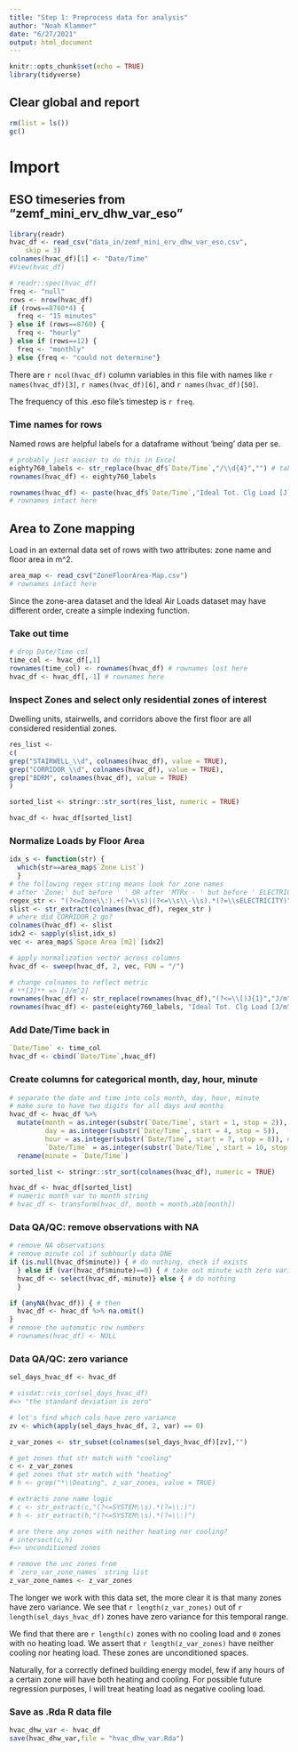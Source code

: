 ```yaml
---
title: "Step 1: Preprocess data for analysis"
author: "Noah Klammer"
date: "6/27/2021"
output: html_document
---
```


```r
knitr::opts_chunk$set(echo = TRUE)
library(tidyverse)
```

## Clear global and report

```r
rm(list = ls())
gc()
```


# Import

## ESO timeseries from "zemf_mini_erv_dhw_var_eso"

```r
library(readr)
hvac_df <- read_csv("data_in/zemf_mini_erv_dhw_var_eso.csv", 
    skip = 3)
colnames(hvac_df)[1] <- "Date/Time"
#View(hvac_df)

```


```r
# readr::spec(hvac_df)
freq <- "null"
rows <- nrow(hvac_df) 
if (rows==8760*4) {
  freq <- "15 minutes"
} else if (rows==8760) {
  freq <- "hourly"
} else if (rows==12) {
  freq <- "monthly"
} else {freq <- "could not determine"}
```
There are ``r ncol(hvac_df)`` column variables in this file with names like ``r names(hvac_df)[3]``, ``r names(hvac_df)[6]``, and ``r names(hvac_df)[50]``.

The frequency of this .eso file's timestep is ``r freq``.

### Time names for rows

Named rows are helpful labels for a dataframe without 'being' data per se.

```r
# probably just easier to do this in Excel
eighty760_labels <- str_replace(hvac_df$`Date/Time`,"/\\d{4}","") # take out year
rownames(hvac_df) <- eighty760_labels

rownames(hvac_df) <- paste(hvac_df$`Date/Time`,"Ideal Tot. Clg Load [J]") # Add in variable name
# rownames intact here
```



## Area to Zone mapping

Load in an external data set of rows with two attributes: zone name and floor area in m^2.

```r
area_map <- read_csv("ZoneFloorArea-Map.csv")
# rownames intact here
```

Since the zone-area dataset and the Ideal Air Loads dataset may have different order, create a simple indexing function.

### Take out time
```r
# drop Date/Time col
time_col <- hvac_df[,1]
rownames(time_col) <- rownames(hvac_df) # rownames lost here
hvac_df <- hvac_df[,-1] # rownames here
```


### Inspect Zones and select only residential zones of interest

Dwelling units, stairwells, and corridors above the first floor are all considered residential zones.

```r
res_list <- 
c(
grep("STAIRWELL_\\d", colnames(hvac_df), value = TRUE),
grep("CORRIDOR_\\d", colnames(hvac_df), value = TRUE),  
grep("BDRM", colnames(hvac_df), value = TRUE)
)

sorted_list <- stringr::str_sort(res_list, numeric = TRUE)

hvac_df <- hvac_df[sorted_list]
```


### Normalize Loads by Floor Area

```r
idx_s <- function(str) {
  which(str==area_map$`Zone List`)
  }
# the following regex string means look for zone names
# after 'Zone:' but before ' ' OR after 'MTRx - ' but before ' ELECTRICTY' 
regex_str <- "(?<=Zone\\:).+(?=\\s)|(?<=\\s\\-\\s).*(?=\\sELECTRICITY)"
slist <- str_extract(colnames(hvac_df), regex_str )
# where did CORRIDOR_2 go?
colnames(hvac_df) <- slist
idx2 <- sapply(slist,idx_s)
vec <- area_map$`Space Area [m2]`[idx2]

# apply normalization vector across columns
hvac_df <- sweep(hvac_df, 2, vec, FUN = "/") 

# change colnames to reflect metric
# **[J]** => [J/m^2]
rownames(hvac_df) <- str_replace(rownames(hvac_df),"(?<=\\[)J{1}","J/m^2")
rownames(hvac_df) <- paste(eighty760_labels, "Ideal Tot. Clg Load [J/m^2]")
```


### Add Date/Time back in

```r
`Date/Time` <- time_col
hvac_df <- cbind(`Date/Time`,hvac_df)
```

### Create columns for categorical month, day, hour, minute

```r
# separate the date and time into cols month, day, hour, minute
# make sure to have two digits for all days and months
hvac_df <- hvac_df %>%
  mutate(month = as.integer(substr(`Date/Time`, start = 1, stop = 2)),
         day = as.integer(substr(`Date/Time`, start = 4, stop = 5)),
         hour = as.integer(substr(`Date/Time`, start = 7, stop = 8)), # hour is not working
         `Date/Time` = as.integer(substr(`Date/Time`, start = 10, stop = 11))) %>%
  rename(minute = `Date/Time`)

sorted_list <- stringr::str_sort(colnames(hvac_df), numeric = TRUE)

hvac_df <- hvac_df[sorted_list]
# numeric month var to month string
# hvac_df <- transform(hvac_df, month = month.abb[month])

```


### Data QA/QC: remove observations with NA

```r
# remove NA observations
# remove minute col if subhourly data DNE
if (is.null(hvac_df$minute)) { # do nothing, check if exists
  } else if (var(hvac_df$minute)==0) { # take out minute with zero variance
  hvac_df <- select(hvac_df,-minute)} else { # do nothing
  }

if (anyNA(hvac_df)) { # then
  hvac_df <- hvac_df %>% na.omit()
}
# remove the automatic row numbers
# rownames(hvac_df) <- NULL
```


### Data QA/QC: zero variance

```r

sel_days_hvac_df <- hvac_df 

# visdat::vis_cor(sel_days_hvac_df)
#=> "the standard deviation is zero"

# let's find which cols have zero variance
zv <- which(apply(sel_days_hvac_df, 2, var) == 0)

z_var_zones <- str_subset(colnames(sel_days_hvac_df)[zv],"")

# get zones that str match with "cooling"
c <- z_var_zones
# get zones that str match with "heating"
# h <- grep("*\\Deating", z_var_zones, value = TRUE)

# extracts zone name logic
# c <- str_extract(c,"(?<=SYSTEM\\s).*(?=\\:)")
# h <- str_extract(h,"(?<=SYSTEM\\s).*(?=\\:)")

# are there any zones with neither heating nor cooling?
# intersect(c,h)
#=> unconditioned zones

# remove the unc zones from
# `zero_var_zone_names` string list
z_var_zone_names <- z_var_zones
```

The longer we work with this data set, the more clear it is that many zones have zero variance. We see that ``r length(z_var_zones)`` out of ``r length(sel_days_hvac_df)`` zones have zero variance for this temporal range.

We find that there are ``r length(c)`` zones with no cooling load and `0` zones with no heating load. We assert that `r length(z_var_zones)` have neither cooling nor heating load. These zones are unconditioned spaces.

Naturally, for a correctly defined building energy model, few if any hours of a certain zone will have both heating and cooling. For possible future regression purposes, I will treat heating load as negative cooling load.


### Save as .Rda R data file

```r
hvac_dhw_var <- hvac_df
save(hvac_dhw_var,file = "hvac_dhw_var.Rda")
```


<br><br><br>